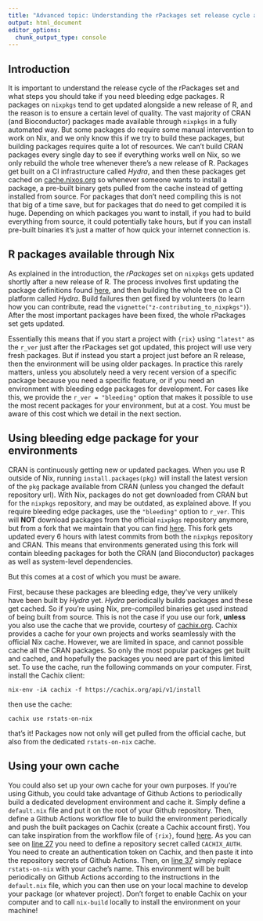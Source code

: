 ```yaml
---
title: "Advanced topic: Understanding the rPackages set release cycle and using bleeding edge packages"
output: html_document
editor_options:
  chunk_output_type: console
---
```


## Introduction

It is important to understand the release cycle of the rPackages set and what steps you should take
if you need bleeding edge packages. R packages on `nixpkgs` tend to get updated alongside a new release of R, 
and the reason is to ensure a certain level of quality. The vast majority of CRAN (and Bioconductor) packages 
made available through `nixpkgs` in a fully automated way. But some packages do require some manual intervention
to work on Nix, and we only know this if we try to build these packages, but building packages requires quite 
a lot of resources. We can’t build CRAN packages every single day to see if everything works well on Nix, 
so we only rebuild the whole tree whenever there’s a new release of R. Packages get built on a CI infrastructure 
called *Hydra*, and then these packages get cached on [cache.nixos.org](cache.nixos.org) so whenever someone 
wants to install a package, a pre-built binary gets pulled from the cache instead of getting installed from source. 
For packages that don’t need compiling this is not that big of a time save, but for packages that do need to get compiled it is huge. 
Depending on which packages you want to install, if you had to build everything from source, it could potentially take hours, 
but if you can install pre-built binaries it’s just a matter of how quick your internet connection is.

## R packages available through Nix

As explained in the introduction, the *rPackages* set on `nixpkgs` gets updated shortly after a new release of R.
The process involves first updating the package definitions found [here](https://github.com/NixOS/nixpkgs/blob/nixos-unstable/pkgs/development/r-modules/),
and then building the whole tree on a CI platform called *Hydra*. Build failures then get fixed by volunteers (to learn 
how you can contribute, read the  `vignette("z-contributing_to_nixpkgs")`). After the most important packages have been fixed,
the whole rPackages set gets updated. 

Essentially this means that if you start a project with `{rix}` using `"latest"` as the `r_ver` just after the rPackages set got
updated, this project will use very fresh packages. But if instead you start a project just before an R release, then the 
environment will be using older packages. In practice this rarely matters, unless you absolutely need a very recent version
of a specific package because you need a specific feature, or if you need an environment with bleeding edge packages for development.
For cases like this, we provide the `r_ver = "bleeding"` option that makes it possible to use the most recent packages for your
environment, but at a cost. You must be aware of this cost which we detail in the next section.

## Using bleeding edge package for your environments

CRAN is continuously getting new or updated packages. When you use R outside of Nix, running `install.packages(pkg)`
will install the latest version of the `pkg` package available from CRAN (unless you changed the default
repository url). With Nix, packages do not get downloaded from CRAN but for the `nixpkgs` repository, and may
be outdated, as explained above. If you require bleeding edge packages, use the `"bleeding"` option to `r_ver`. This
will **NOT** download packages from the official `nixpkgs` repository anymore, but from a fork that we maintain that
you can find [here](https://github.com/rstats-on-nix/nixpkgs/tree/r-daily). This fork gets updated every 6 hours with
latest commits from both the `nixpkgs` repository and CRAN. This means that environments generated using this fork
will contain bleeding packages for both the CRAN (and Bioconductor) packages as well as system-level dependencies.

But this comes at a cost of which you must be aware.

First, because these packages are bleeding edge, they’ve very unlikely have been built by *Hydra* yet. *Hydra* periodically
builds packages and these get cached. So if you’re using Nix, pre-compiled binaries get used instead of being
built from source. This is not the case if you use our fork, **unless** you also use the cache that we provide, courtesy
of [cachix.org](cachix.org). Cachix provides a cache for your own projects and works seamlessly with the official Nix cache.
However, we are limited in space, and cannot possible cache all the CRAN packages. So only the most popular packages
get built and cached, and hopefully the packages you need are part of this limited set. To use the cache, run the following commands on
your computer. First, install the Cachix client:

```
nix-env -iA cachix -f https://cachix.org/api/v1/install
```

then use the cache:

```
cachix use rstats-on-nix
```

that’s it! Packages now not only will get pulled from the official cache, but also from the dedicated `rstats-on-nix` cache.

## Using your own cache

You could also set up your own cache for your own purposes. If you’re using Github, you could take advantage of Github Actions
to periodically build a dedicated development environment and cache it. Simply define a `default.nix` file and put it on the root of
your Github repository. Then, define a Github Actions workflow file to build the environment periodically and push the built
packages on Cachix (create a Cachix account first). You can take inspiration from the workflow file of `{rix}`, found 
[here](https://github.com/b-rodrigues/rix/blob/master/.github/workflows/cachix-dev-env.yml). As you can see on 
[line 27](https://github.com/b-rodrigues/rix/blob/517dc636da752e4d92d0ed7251c4d4d01b14c088/.github/workflows/cachix-dev-env.yml#L27)
you need to define a repository secret called `CACHIX_AUTH`. You need to create an authentication token on Cachix, and then
paste it into the repository secrets of Github Actions. Then, on [line 37](https://github.com/b-rodrigues/rix/blob/517dc636da752e4d92d0ed7251c4d4d01b14c088/.github/workflows/cachix-dev-env.yml#L37)
simply replace `rstats-on-nix` with your cache’s name. This environment will be built periodically on Github Actions
according to the instructions in the `default.nix` file, which you can then use on your local machine to develop your package
(or whatever project). Don’t forget to enable Cachix on your computer and to call `nix-build` locally to install the 
environment on your machine!
